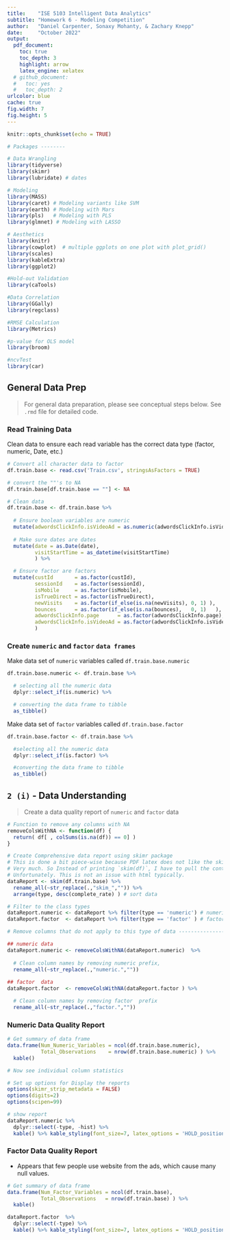 ```yaml
---
title:    "ISE 5103 Intelligent Data Analytics"
subtitle: "Homework 6 - Modeling Competition"
author:   "Daniel Carpenter, Sonaxy Mohanty, & Zachary Knepp"
date:     "October 2022"
output: 
  pdf_document:
    toc: true
    toc_depth: 3
    highlight: arrow
    latex_engine: xelatex
  # github_document:
  #   toc: yes
  #   toc_depth: 2
urlcolor: blue
cache: true
fig.width: 7
fig.height: 5
---
```


```r
knitr::opts_chunk$set(echo = TRUE)
```

\newpage

```r
# Packages --------

# Data Wrangling
library(tidyverse)
library(skimr)
library(lubridate) # dates

# Modeling
library(MASS)
library(caret) # Modeling variants like SVM
library(earth) # Modeling with Mars
library(pls)   # Modeling with PLS
library(glmnet) # Modeling with LASSO

# Aesthetics
library(knitr)
library(cowplot)  # multiple ggplots on one plot with plot_grid()
library(scales)
library(kableExtra)
library(ggplot2)

#Hold-out Validation
library(caTools)

#Data Correlation
library(GGally)
library(regclass)

#RMSE Calculation
library(Metrics)

#p-value for OLS model
library(broom)

#ncvTest
library(car)
```

## General Data Prep
> For general data preparation, please see conceptual steps below. See `.rmd` file for detailed code.

### Read Training Data
Clean data to ensure each read variable has the correct data type (factor, numeric, Date, etc.)
```r
# Convert all character data to factor
df.train.base <- read.csv('Train.csv', stringsAsFactors = TRUE)

# convert the ""'s to NA
df.train.base[df.train.base == ""] <- NA

# Clean data
df.train.base <- df.train.base %>% 
  
  # Ensure boolean variables are numeric
  mutate(adwordsClickInfo.isVideoAd = as.numeric(adwordsClickInfo.isVideoAd) ) %>%
  
  # Make sure dates are dates
  mutate(date = as.Date(date),
         visitStartTime = as_datetime(visitStartTime)
         ) %>%

  # Ensure factor are factors
  mutate(custId       = as.factor(custId),
         sessionId    = as.factor(sessionId),
         isMobile     = as.factor(isMobile),
         isTrueDirect = as.factor(isTrueDirect),
         newVisits    = as.factor(if_else(is.na(newVisits), 0, 1) ),
         bounces      = as.factor(if_else(is.na(bounces),   0, 1)   ),
         adwordsClickInfo.page      = as.factor(adwordsClickInfo.page),
         adwordsClickInfo.isVideoAd = as.factor(adwordsClickInfo.isVideoAd)
         )
```

### Create `numeric` and `factor` `data frames`

Make data set of `numeric` variables called `df.train.base.numeric`
```r
df.train.base.numeric <- df.train.base %>%

  # selecting all the numeric data
  dplyr::select_if(is.numeric) %>%

  # converting the data frame to tibble
  as_tibble()
```

Make data set of `factor` variables called `df.train.base.factor`
```r
df.train.base.factor <- df.train.base %>%

  #selecting all the numeric data
  dplyr::select_if(is.factor) %>%

  #converting the data frame to tibble
  as_tibble()
```


## `2 (i)` - Data Understanding
> Create a data quality report of `numeric` and `factor` data

```r
# Function to remove any columns with NA
removeColsWithNA <- function(df) {
  return( df[ , colSums(is.na(df)) == 0] )
}

# Create Comprehensive data report using skimr package
# This is done a bit piece-wise because PDF latex does not like the skimr package
# Very much. So Instead of printing `skim(df)`, I have to pull the contents manually
# Unfortunately. This is not an issue with html typically.
dataReport <- skim(df.train.base) %>%
  rename_all(~str_replace(.,"skim_","")) %>%
  arrange(type, desc(complete_rate) ) # sort data 

# Filter to the class types
dataReport.numeric <- dataReport %>% filter(type == 'numeric') # numeric data
dataReport.factor  <- dataReport %>% filter(type == 'factor' ) # factor  data

# Remove columns that do not apply to this type of data -----------------------

## numeric data
dataReport.numeric <- removeColsWithNA(dataReport.numeric)  %>%
  
  # Clean column names by removing numeric prefix, 
  rename_all(~str_replace(.,"numeric.","")) 
  
## factor  data
dataReport.factor  <- removeColsWithNA(dataReport.factor ) %>%

  # Clean column names by removing factor  prefix
  rename_all(~str_replace(.,"factor.",""))  
```

### Numeric Data Quality Report

```r
# Get summary of data frame
data.frame(Num_Numeric_Variables = ncol(df.train.base.numeric),
           Total_Observations    = nrow(df.train.base.numeric) ) %>%
  kable()
```

```r
# Now see individual column statistics

# Set up options for Display the reports
options(skimr_strip_metadata = FALSE)
options(digits=2)
options(scipen=99)

# show report
dataReport.numeric %>% 
  dplyr::select(-type, -hist) %>%
  kable() %>% kable_styling(font_size=7, latex_options = 'HOLD_position') # numeric data

```

\newpage

### Factor Data Quality Report
* Appears that few people use website from the ads, which cause many null values.

```r
# Get summary of data frame
data.frame(Num_Factor_Variables = ncol(df.train.base),
           Total_Observations   = nrow(df.train.base) ) %>%
  kable()
```

```r
dataReport.factor  %>% 
  dplyr::select(-type) %>% 
  kable() %>% kable_styling(font_size=7, latex_options = 'HOLD_position')  # factor  data
```
